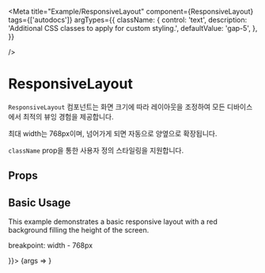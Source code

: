 
<Meta title="Example/ResponsiveLayout"
      component={ResponsiveLayout}
      tags={['autodocs']} 
      argTypes={{
        className: {
          control: 'text',
          description: 'Additional CSS classes to apply for custom styling.',
          defaultValue: 'gap-5',
        },
      }}
      
/>

# ResponsiveLayout

`ResponsiveLayout` 컴포넌트는 화면 크기에 따라 레이아웃을 조정하여 
모든 디바이스에서 최적의 뷰잉 경험을 제공합니다. 

최대 width는 768px이며, 넘어가게 되면 자동으로 양옆으로 확장됩니다.

`className` prop을 통한 사용자 정의 스타일링을 지원합니다.

## Props

<ArgsTable of={ResponsiveLayout} />


## Basic Usage

This example demonstrates a basic responsive layout with a red background filling the height of the screen.

breakpoint: width - 768px

<Canvas>
  <Story name="BasicResponsiveLayout" args={{ children: <div style={{ width: '100%', height: "100vh",  background: 'gray'  }} className=" bg-red-100" /> }}>
    {args => <ResponsiveLayout {...args} />}
  </Story>
</Canvas>

